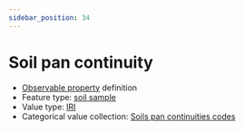 ```yaml
---
sidebar_position: 34
---
```



# Soil pan continuity

- [Observable property](/viewers/dawe-vocabs?uri=https://linked.data.gov.au/def/nrm/1c64a9a4-aee6-492a-a7cd-a375c2d1da27) definition
- Feature type: [soil sample](http://linked.data.gov.au/def/tern-cv/06461021-a6c2-4175-9651-23653c2b9116)
- Value type: [IRI](https://w3id.org/tern/ontologies/tern/IRI)
- Categorical value collection: [Soils pan continuities codes](/viewers/dawe-vocabs?uri=https://linked.data.gov.au/def/nrm/c80e269f-a328-4214-b690-849259e67e75)

<Example protocolModule="soil-pit-characterization" observableProperty="https://linked.data.gov.au/def/nrm/1c64a9a4-aee6-492a-a7cd-a375c2d1da27" />
